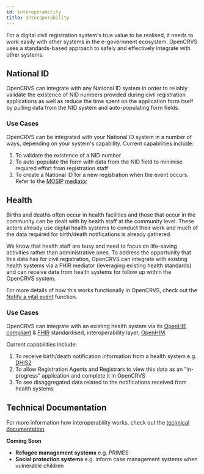 ```yaml
---
id: interoperability
title: Interoperability
---
```



For a digital civil registration system's true value to be realised, it needs to work easily with other systems in the e-government ecosystem. OpenCRVS uses a standards-based approach to safely and effectively integrate with other systems.

## National ID

OpenCRVS can integrate with any National ID system in order to reliably validate the existence of NID numbers provided during civil registration applications as well as reduce the time spent on the application form itself by pulling data from the NID system and auto-populating form fields.

### Use Cases

OpenCRVS can be integrated with your National ID system in a number of ways, depending on your system's capability. Current capabilities include:

1. To validate the existence of a NID number
2. To auto-populate the form with data from the NID field to minimise required effort from registration staff
3. To create a National ID for a new registration when the event occurs. Refer to the [MOSIP](https://www.mosip.io/) [mediator](../technology/mediator)

## Health

Births and deaths often occur in health facilities and those that occur in the community can be dealt with by health staff at the community level. These actors already use digital health systems to conduct their work and much of the data required for birth/death notifications is already gathered.

We know that health staff are busy and need to focus on life-saving activities rather than administrative ones. To address the opportunity that this data has for civil registration, OpenCRVS can integrate with existing health systems via a FHIR mediator (leveraging existing health standards) and can receive data from health systems for follow up within the OpenCRVS system.

For more details of how this works functionally in OpenCRVS, check out the [Notify a vital event](../core_functions/notifyAVitalEvent) function.

### Use Cases

OpenCRVS can integrate with an existing health system via its [OpenHIE](https://ohie.org/) [compliant](https://wiki.ohie.org/pages/viewpage.action?pageId=8454157) & [FHIR](https://hl7.org/FHIR/) standardised, interoperability layer, [OpenHIM](http://openhim.org/).

Current capabilities include:

1. To receive birth/death notification information from a health system e.g. [DHIS2](https://www.dhis2.org/)
2. To allow Registration Agents and Registrars to view this data as an "in-progress" application and complete it in OpenCRVS
3. To see disaggregated data related to the notifications received from health systems

## Technical Documentation

For more information how interoperability works, check out the [technical documentation](../technology/technologyIntroduction).

**Coming Soon**

- **Refugee management systems** e.g. PRIMES
- **Social protection systems** e.g. inform case management systems when vulnerable children
